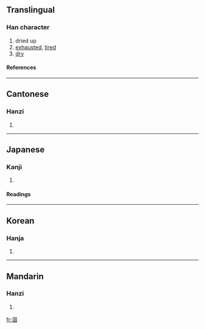 {{see|凅}}

==Translingual==
===Han character===
{{Han char|rn=85|rad=水|as=08|sn=11|four=3610<sub>0</sub>|canj=水田十口 (EWJR)}}
# dried up
# [[exhausted]], [[tired]]
# [[dry]]
====References====
{{Han ref|kx=0628.190|dkj=17601|dj=1030.100|hdz=31650.020|uh=6DB8|ud=28088|bh=B255|bd=45653}}

----
==Cantonese==
===Hanzi===
{{yue-hanzi|jyut=|y=kok3}}
# {{defn|Cantonese}}

----
==Japanese==
===Kanji===
{{ja-kanji|grade=|rs=水08}}
# {{defn|Japanese}} 
====Readings====
{{ja-readings|on=[[こ]] (ko), [[かく]] (kaku)|kun=[[かれる]] (kareru)}}

----
==Korean==
===Hanja===
{{ko-hanja|hangeul=[[후]], [[학]]|eumhun=|rv=hu, hak|mr=hu, hak|y=hwu, hak}}
# {{defn|Korean}}

----
==Mandarin==
===Hanzi===
{{cmn-hanzi|pin=[[hào]] ([[hao4]]), [[hé]] ([[he2]])|wg=hao<sup>4</sup>, ho<sup>2</sup>}}
# {{defn|Mandarin}}

[[fr:涸]]